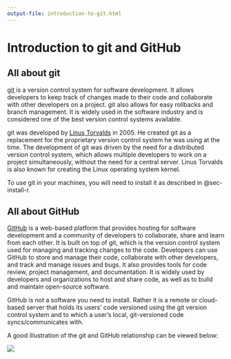 ```yaml
---
output-file: introduction-to-git.html
---
```


# Introduction to git and GitHub {#sec-intro-git}

## All about git {#sec-all-about-git}

[git](https://git-scm.com/) is a version control system for software development. It allows developers to keep track of changes made to their code and collaborate with other developers on a project. git also allows for easy rollbacks and branch management. It is widely used in the software industry and is considered one of the best version control systems available.

git was developed by [Linus Torvalds](https://en.wikipedia.org/wiki/Linus_Torvalds) in 2005. He created git as a replacement for the proprietary version control system he was using at the time. The development of git was driven by the need for a distributed version control system, which allows multiple developers to work on a project simultaneously, without the need for a central server. Linus Torvalds is also known for creating the Linux operating system kernel.

To use git in your machines, you will need to install it as described in @sec-install-r.

## All about GitHub {#sec-all-about-github}

[GitHub](https://github.com) is a web-based platform that provides hosting for software development and a community of developers to collaborate, share and learn from each other. It is built on top of git, which is the version control system used for managing and tracking changes to the code. Developers can use GitHub to store and manage their code, collaborate with other developers, and track and manage issues and bugs. It also provides tools for code review, project management, and documentation. It is widely used by developers and organizations to host and share code, as well as to build and maintain open-source software.

GitHub is not a software you need to install. Rather it is a remote or cloud-based server that holds its users' code versioned using the git version control system and to which a user's local, git-versioned code syncs/communicates with.

A good illustration of the git and GitHub relationship can be viewed below:

![](images/git_and_github01b.png)

